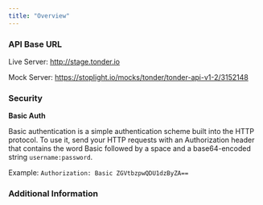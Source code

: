```yaml
---
title: "Overview"
---
```


### API Base URL

Live Server: http://stage.tonder.io

Mock Server: https://stoplight.io/mocks/tonder/tonder-api-v1-2/3152148

### Security

**Basic Auth**

Basic authentication is a simple authentication scheme built into the HTTP
protocol. To use it, send your HTTP requests with an Authorization header that
contains the word Basic followed by a space and a base64-encoded string
`username:password`.

Example: `Authorization: Basic ZGVtbzpwQDU1dzByZA==`

### Additional Information

<CardGroup>

<Card
  title="Contact hello@tonder.io"
  icon="envelope"
  href="mailto:hello@tonder.io"
/>
<Card
  title="Terms of Service"
  icon="file-check"
  href="https://policies.google.com/terms"
/>

</CardGroup>
